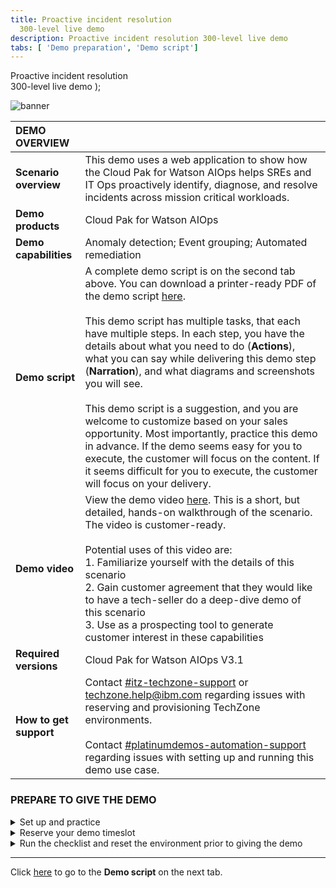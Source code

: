 ```yaml
---
title: Proactive incident resolution
  300-level live demo
description: Proactive incident resolution 300-level live demo
tabs: [ 'Demo preparation', 'Demo script']
---
```


  <span>
    Proactive incident resolution <br/> 300-level live demo
  </span> );

![banner](./images/proactive-outage-avoidance-300-prep-github-banner.jpg)

<span id="top"></span>

| DEMO OVERVIEW | |
| :--- | :--- |
| **Scenario overview** | This demo uses a web application to show how the Cloud Pak for Watson AIOps helps SREs and IT Ops proactively identify, diagnose, and resolve incidents across mission critical workloads. |
| **Demo products** | Cloud Pak for Watson AIOps |
| **Demo capabilities** | Anomaly detection; Event grouping; Automated remediation |
| **Demo script** | A complete demo script is on the second tab above. You can download a printer-ready PDF of the demo script <a href="./300-Proactive-Outage-Avoidance-Demo-Script.pdf" target="_blank" rel="noreferrer">here</a>. <br/><br/> This demo script has multiple tasks, that each have multiple steps. In each step, you have the details about what you need to do (**Actions**), what you can say while delivering this demo step (**Narration**), and what diagrams and screenshots you will see. <br/><br/> This demo script is a suggestion, and you are welcome to customize based on your sales opportunity. Most importantly, practice this demo in advance. If the demo seems easy for you to execute, the customer will focus on the content. If it seems difficult for you to execute, the customer will focus on your delivery. |
| **Demo video** | View the demo video <a href="https://ibm.ent.box.com/s/s6gj05hjc7h0zyvpykc32r71i3xr2ilb" target="_blank" rel="noreferrer">here</a>. This is a short, but detailed, hands-on walkthrough of the scenario. The video is customer-ready. <br/> <br/> Potential uses of this video are: <br/> 1. Familiarize yourself with the details of this scenario <br/> 2. Gain customer agreement that they would like to have a tech-seller do a deep-dive demo of this scenario <br/> 3. Use as a prospecting tool to generate customer interest in these capabilities |
| **Required versions** | Cloud Pak for Watson AIOps V3.1 |
| **How to get support** | Contact <a href="https://ibm-cloud.slack.com/archives/C0124J683GW" target="_blank" rel="noreferrer">#itz-techzone-support</a> or <a href="mailto:techzone.help@ibm.com">techzone.help@ibm.com</a> regarding issues with reserving and provisioning TechZone environments. <br/><br/> Contact <a href="https://ibm-cloud.slack.com/archives/C0216F39ACU" target="_blank" rel="noreferrer">#platinumdemos-automation-support</a> regarding issues with setting up and running this demo use case. |

### **PREPARE TO GIVE THE DEMO**

<details>

<summary>Set up and practice</summary>
<br/>

You will need to complete these steps:

<br/>

1. Register for access to the <a href="https://cmc.coc-ibm.com/registration" target="_blank" rel="noreferrer">Center of Competency</a> (CoC).

<br/>

2. Once you get an email confirming your access credentials, go to the CoC's <a href="https://cmc.coc-ibm.com/aiops" target="_blank" rel="noreferrer">Watson AIOps</a> cluster page.

<br/>

3. On the cluster page, you will see several clusters. You will be using the **Qui Gon** cluster.

<br/>

<InlineNotification><strong>IMPORTANT</strong>: Watson AIOps is NOT currently multi-tenant. Therefore, only ONE USER can use the environment at a time. Otherwise, you risk overwriting/undoing other users’ demos. You must reserve your timeslot. The reservations are NOT self-enforcing, meaning it’s up to everyone to adhere to only using the demo during the time you’ve reserved and ensuring you finish up prior to the next person’s time slot.</InlineNotification>

<br/>

4.	Reserve the **Qui Gon** cluster for a self-enablement session by following the steps below:<br/>a. Click **Reservations** to access <a href="https://cmc.coc-ibm.com/calendar/qui-gon" target="_blank" rel="noreferrer">Qui Gon's Demo Schedule</a>.<br/><img src="https://raw.githubusercontent.com/ibm-garage-tsa/platinum-demos/master/src/pages/300-watson-aiops-proactive-outage-avoidance/images/4a.png" width="300" /><br/>b. To easily view the duration of reservations and avoid interfering with existing reservations, click **week** at the top right to access the weekly calendar view, or you can click individual reservations to see details.<br/><img src="https://raw.githubusercontent.com/ibm-garage-tsa/platinum-demos/master/src/pages/300-watson-aiops-proactive-outage-avoidance/images/4b.png" width="800" /><br/>c. Click a date of interest in the calendar, and a reservation pop-up window will open.<br/><img src="https://raw.githubusercontent.com/ibm-garage-tsa/platinum-demos/master/src/pages/300-watson-aiops-proactive-outage-avoidance/images/4c.png" width="800" /><br/>d. To ensure you have sufficient time to set up, practice, and clean up, reserve one to two hours (1). Choose **Self enablement** (2). You don’t need any opportunity or revenue details to use the cluster for self-enablement. Then, click **Reserve Time** (3).<br/><img src="https://raw.githubusercontent.com/ibm-garage-tsa/platinum-demos/master/src/pages/300-watson-aiops-proactive-outage-avoidance/images/4d.png" width="400" />

<br/>

5. In the <a href="https://cmc.coc-ibm.com/cluster/qui-gon" target="_blank" rel="noreferrer">Qui Gon cluster details</a> page, go through the list of systems and test that you can log in to each of them with the provided credentials. <br/><br/> **Notes**: <br/> • For logging in to the IBM Automation Hub, use OpenShift as the authentication method. <br/> • The Slack channel you will use is called **#qui-gon-qotd**.<br/><img src="https://raw.githubusercontent.com/ibm-garage-tsa/platinum-demos/master/src/pages/300-watson-aiops-proactive-outage-avoidance/images/5-cluster-details.png" width="800" />

<br/>

6. Practice the demo using the [demo script](/300-watson-aiops-proactive-outage-avoidance/demo-script) on the next tab.

<br/>

7. Reset the demo environment by following the steps below (this process takes a minute or two to complete):<br/><br/>a. Go to **Event Manager** and click the **Open menu** icon in the top left corner (1). Then, select **Automations** (2) → **Runbooks** (3).<br/><img src="https://raw.githubusercontent.com/ibm-garage-tsa/platinum-demos/master/src/pages/300-watson-aiops-proactive-outage-avoidance/images/event-manager-1.png" width="500" /><br/>b. Click **Run** on the row of the **Reset Ratings Service** runbook.<br/><img src="https://raw.githubusercontent.com/ibm-garage-tsa/platinum-demos/master/src/pages/300-watson-aiops-proactive-outage-avoidance/images/event-manager-2.png" width="800" /><br/>c. Click **Start Runbook**.<br/><img src="https://raw.githubusercontent.com/ibm-garage-tsa/platinum-demos/master/src/pages/300-watson-aiops-proactive-outage-avoidance/images/event-manager-3.png" width="800" /><br/>d. Click **Run**. <br/><img src="https://raw.githubusercontent.com/ibm-garage-tsa/platinum-demos/master/src/pages/300-watson-aiops-proactive-outage-avoidance/images/event-manager-4.png" width="800" /><br/>e. After it runs successfully, click **Complete**.<br/><img src="https://raw.githubusercontent.com/ibm-garage-tsa/platinum-demos/master/src/pages/300-watson-aiops-proactive-outage-avoidance/images/event-manager-5.png" width="800" /><br/>f. Provide feedback and rate the runbook (1). Then, click **Runbook worked** (2).<br/><img src="https://raw.githubusercontent.com/ibm-garage-tsa/platinum-demos/master/src/pages/300-watson-aiops-proactive-outage-avoidance/images/event-manager-6.png" width="800" /><br/>

<br/>

**[Go to top](#top)**

</details>

<details>

<summary>Reserve your demo timeslot</summary>

<br/> 1. Go to <a href="https://cmc.coc-ibm.com/calendar/qui-gon" target="_blank" rel="noreferrer">Qui Gon's Demo Schedule</a>. <br/><br/> 2. Click a date of interest in the calendar, and a reservation pop-up window will open. <br/><br/> 3. Fill in the details in the pop-up window and reserve your timeslot. <br/><br/>

**Notes**: <br/> • You will need a bit of time to set up prior to giving the demo (e.g., resetting the demo environment). For a customer demo, you will probably need a timeslot of at least two hours (the estimated delivery time for the demo is 30-60 minutes). You will need to reset the demo environment 15-20 minutes before your demo starts. Doing it any earlier may result in incorrect data. <br/> • Make sure to provide opportunity and revenue details.

<br/>

**[Go to top](#top)**

</details>

<details>

<summary>Run the checklist and reset the environment prior to giving the demo</summary>

<br/> 1. Complete the checklist below:

<br/><br/>

▢ Have you registered with the CoC and received the CMC credentials? <br/>
▢ Have you reserved the Qui Gon demo system? <br/>
▢ Have you logged into all the various systems? <br/>
▢ Have you successfully run the Reset Ratings Service runbook? <br/>
▢ Have you validated the reset so that the AI Manager shows no stories? <br/>
▢ Have you seen that all nodes in the topology view are green? <br/>
▢ Have you checked that the Slack test connection succeeded? <br/>
▢ Have you ensured that the QotD golden signals in Instana shows normal behavior (i.e., the erroneous call rate is 0)?

<br/>

2. Open and log in to the systems listed under **Primary Tools/Application UIs** in the <a href="https://cmc.coc-ibm.com/cluster/qui-gon" target="_blank" rel="noreferrer">Qui Gon cluster details</a> page. Open a new tab for each system. <br/><img src="https://raw.githubusercontent.com/ibm-garage-tsa/platinum-demos/master/src/pages/300-watson-aiops-proactive-outage-avoidance/images/5-cluster-details.png" width="800" />

<br/>

3. You must reset the environment exactly 15-20 minutes before the demo starts. Reset the demo environment by following the steps below (this process takes a minute or two to complete):<br/><br/>a. Go to **Event Manager** and click the **Open menu** icon in the top left corner (1). Then, select **Automations** (2) → **Runbooks** (3).<br/><img src="https://raw.githubusercontent.com/ibm-garage-tsa/platinum-demos/master/src/pages/300-watson-aiops-proactive-outage-avoidance/images/event-manager-1.png" width="500" /><br/>b. Click **Run** on the row of the **Reset Ratings Service** runbook.<br/><img src="https://raw.githubusercontent.com/ibm-garage-tsa/platinum-demos/master/src/pages/300-watson-aiops-proactive-outage-avoidance/images/event-manager-2.png" width="800" /><br/>c. Click **Start Runbook**.<br/><img src="https://raw.githubusercontent.com/ibm-garage-tsa/platinum-demos/master/src/pages/300-watson-aiops-proactive-outage-avoidance/images/event-manager-3.png" width="800" /><br/>d. Click **Run**. <br/><img src="https://raw.githubusercontent.com/ibm-garage-tsa/platinum-demos/master/src/pages/300-watson-aiops-proactive-outage-avoidance/images/event-manager-4.png" width="800" /><br/>e. After it runs successfully, click **Complete**. <br/><img src="https://raw.githubusercontent.com/ibm-garage-tsa/platinum-demos/master/src/pages/300-watson-aiops-proactive-outage-avoidance/images/event-manager-5.png" width="800" /><br/>f. Provide feedback and rate the runbook (1). Then, click **Runbook worked** (2).<br/><img src="https://raw.githubusercontent.com/ibm-garage-tsa/platinum-demos/master/src/pages/300-watson-aiops-proactive-outage-avoidance/images/event-manager-6.png" width="800" />

<br/>

4. Check that the **#qui-gon-qotd** Slack channel is cleared (no story/incident showing).

<br/>

5. You’re ready to begin your demo! Remember to execute the runbook to reset the environment when the demo is complete.

<br/>

**[Go to top](#top)**

</details>

***

Click [here](/300-watson-aiops-proactive-outage-avoidance/demo-script) to go to the **Demo script** on the next tab.
